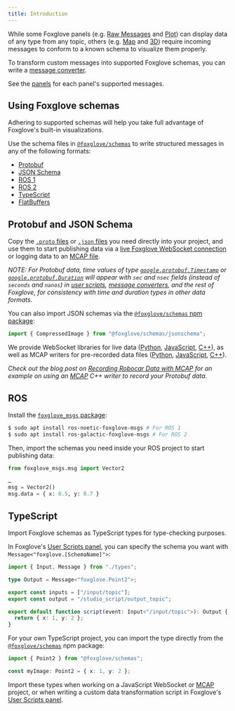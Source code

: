 ```yaml
---
title: Introduction
---
```


While some Foxglove panels (e.g. [Raw Messages](/docs/studio/panels/raw-messages) and [Plot](/docs/studio/panels/plot)) can display data of any type from any topic, others (e.g. [Map](/docs/studio/panels/map) and [3D](/docs/studio/panels/3d)) require incoming messages to conform to a known schema to visualize them properly.

To transform custom messages into supported Foxglove schemas, you can write a [message converter](/docs/studio/extensions/getting-started#message-converters).

See the [panels](TBD) for each panel's supported messages.

## Using Foxglove schemas

Adhering to supported schemas will help you take full advantage of Foxglove's built-in visualizations.

Use the schema files in [`@foxglove/schemas`](https://github.com/foxglove/schemas) to write structured messages in any of the following formats:

- [Protobuf](https://github.com/foxglove/schemas/tree/main/schemas/proto/foxglove)
- [JSON Schema](https://github.com/foxglove/schemas/tree/main/schemas/jsonschema)
- [ROS 1](https://github.com/foxglove/schemas/tree/main/schemas/ros1)
- [ROS 2](https://github.com/foxglove/schemas/tree/main/schemas/ros2)
- [TypeScript](https://github.com/foxglove/schemas/tree/main/schemas/typescript)
- [FlatBuffers](https://github.com/foxglove/schemas/tree/main/schemas/flatbuffer)

## Protobuf and JSON Schema

Copy the [`.proto` files](https://github.com/foxglove/schemas/tree/main/schemas/proto/foxglove) or [`.json` files](https://github.com/foxglove/schemas/tree/main/schemas/jsonschema) you need directly into your project, and use them to start publishing data via a [live Foxglove WebSocket connection](/docs/studio/connection/foxglove-websocket) or logging data to an [MCAP file](https://mcap.dev).

_NOTE: For Protobuf data, time values of type [`google.protobuf.Timestamp`](https://protobuf.dev/reference/protobuf/google.protobuf/#timestamp) or [`google.protobuf.Duration`](https://protobuf.dev/reference/protobuf/google.protobuf/#duration) will appear with `sec` and `nsec` fields (instead of `seconds` and `nanos`) in [user scripts](/docs/studio/panels/user-scripts), [message converters](/docs/studio/extensions/getting-started#message-converters), and the rest of Foxglove, for consistency with time and duration types in other data formats._

You can also import JSON schemas via the [`@foxglove/schemas` npm package](https://www.npmjs.com/package/@foxglove/schemas):

```typescript
import { CompressedImage } from "@foxglove/schemas/jsonschema";
```

We provide WebSocket libraries for live data ([Python](https://github.com/foxglove/ws-protocol/tree/main/python), [JavaScript](https://github.com/foxglove/ws-protocol/tree/main/typescript/ws-protocol-examples), [C++](https://github.com/foxglove/ws-protocol/tree/main/cpp)), as well as MCAP writers for pre-recorded data files ([Python](https://github.com/foxglove/mcap/tree/main/python), [JavaScript](https://github.com/foxglove/mcap/tree/main/typescript), [C++](https://github.com/foxglove/mcap/tree/main/cpp)).

_Check out the blog post on [Recording Robocar Data with MCAP](/blog/recording-robocar-data-with-mcap) for an example on using an [MCAP](https://mcap.dev) C++ writer to record your Protobuf data._

## ROS

Install the [`foxglove_msgs` package](https://index.ros.org/r/foxglove_msgs/):

```bash
$ sudo apt install ros-noetic-foxglove-msgs # For ROS 1
$ sudo apt install ros-galactic-foxglove-msgs # For ROS 2
```

Then, import the schemas you need inside your ROS project to start publishing data:

```py
from foxglove_msgs.msg import Vector2

…
msg = Vector2()
msg.data = { x: 0.5, y: 0.7 }
```

## TypeScript

Import Foxglove schemas as TypeScript types for type-checking purposes.

In Foxglove's [User Scripts panel](/docs/studio/panels/user-scripts), you can specify the schema you want with `Message<"foxglove.[SchemaName]">`:

```typescript
import { Input, Message } from "./types";

type Output = Message<"foxglove.Point2">;

export const inputs = ["/input/topic"];
export const output = "/studio_script/output_topic";

export default function script(event: Input<"/input/topic">): Output {
  return { x: 1, y: 2 };
}
```

For your own TypeScript project, you can import the type directly from the [`@foxglove/schemas`](https://www.npmjs.com/package/@foxglove/schemas) npm package:

```typescript
import { Point2 } from "@foxglove/schemas";

const myImage: Point2 = { x: 1, y: 2 };
```

Import these types when working on a JavaScript WebSocket or [MCAP](https://mcap.dev) project, or when writing a custom data transformation script in Foxglove's [User Scripts panel](/docs/studio/panels/user-scripts).
